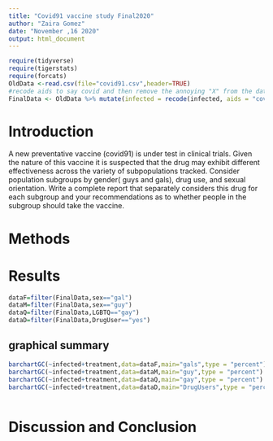```yaml
---
title: "Covid91 vaccine study Final2020"
author: "Zaira Gomez"
date: "November ,16 2020"
output: html_document
---
```


```r
require(tidyverse)
require(tigerstats)
require(forcats)
OldData <-read.csv(file="covid91.csv",header=TRUE)
#recode aids to say covid and then remove the annoying "X" from the dataframe
FinalData <- OldData %>% mutate(infected = recode(infected, aids = "covid", none = "OK" )) %>% select(-one_of("X"))
```

# Introduction

<!--In this section you explain what you are trying to show.  Where did the data come from?  What is the research or other question you are trying to answer?.  If you skimp in this section expect to be marked down in your grade. Paint a picture of the project a couple of paragraphs is expected!-->

A new  preventative vaccine (covid91) is under test in clinical trials. Given the nature of this vaccine it is suspected that the drug may exhibit different effectiveness across the variety of subpopulations tracked. Consider population subgroups by gender( guys and gals), drug use, and sexual orientation. Write a complete report that separately considers this drug for each subgroup and your recommendations as to whether people in the subgroup should take the vaccine.

# Methods

<!--Decide on your methods:  use "variable analysis" or other appropriate descriptors.  Make sure to choose at least one graphical method and at least one numerical method. Discuss what data manipulations may be needed for example subsetting or other binning procedures and what sort of graphical displays and inferential tools will be used!-->

# Results

<!--Divide this section into two sub-sections:  One for your descriptive  results and one for your inferential results.!-->

```r
dataF=filter(FinalData,sex=="gal")
dataM=filter(FinalData,sex=="guy")
dataQ=filter(FinalData,LGBTQ=="gay")
dataD=filter(FinalData,DrugUser=="yes")
```
## graphical summary  

```r
barchartGC(~infected+treatment,data=dataF,main="gals",type = "percent")
barchartGC(~infected+treatment,data=dataM,main="guy",type = "percent")
barchartGC(~infected+treatment,data=dataQ,main="gay",type = "percent")
barchartGC(~infected+treatment,data=dataD,main="DrugUsers",type = "percent")



```

# Discussion and Conclusion

<!--Discussion and conclusion here.  If you found a relationship be sure to consider whether the relationship occurs because one of the variavbles causes the other, or whether they perhasps are related for some other reason.  Watch the chapter 6 videos from the GeorgeTown videos collection.!-->
